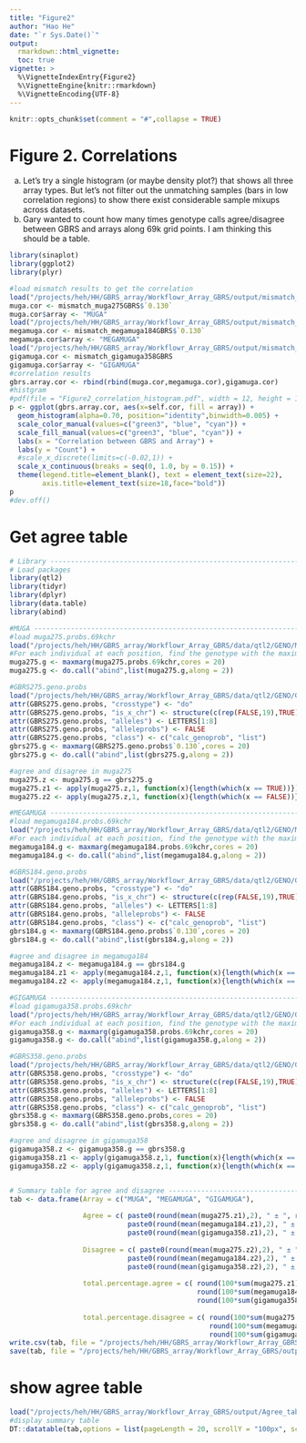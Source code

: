 ```yaml
---
title: "Figure2"
author: "Hao He"
date: "`r Sys.Date()`"
output: 
  rmarkdown::html_vignette:
  toc: true
vignette: >
  %\VignetteIndexEntry{Figure2}
  %\VignetteEngine{knitr::rmarkdown}
  %\VignetteEncoding{UTF-8}
---
```


```r
knitr::opts_chunk$set(comment = "#",collapse = TRUE)
```

# Figure 2. Correlations
a) Let’s try a single histogram (or maybe density plot?) that shows all three array types. But let’s not filter out the unmatching samples (bars in low correlation regions) to show there exist considerable sample mixups across datasets.
b) Gary wanted to count how many times genotype calls agree/disagree between GBRS and arrays along 69k grid points. I am thinking this should be a table.

```r
library(sinaplot)
library(ggplot2)
library(plyr)

#load mismatch results to get the correlation
load("/projects/heh/HH/GBRS_array/Workflowr_Array_GBRS/output/mismatch_muga275GBRS.RData")
muga.cor <- mismatch_muga275GBRS$`0.130`
muga.cor$array <- "MUGA"
load("/projects/heh/HH/GBRS_array/Workflowr_Array_GBRS/output/mismatch_megamuga184GBRS.RData")
megamuga.cor <- mismatch_megamuga184GBRS$`0.130`
megamuga.cor$array <- "MEGAMUGA"
load("/projects/heh/HH/GBRS_array/Workflowr_Array_GBRS/output/mismatch_gigamuga358GBRS.RData")
gigamuga.cor <- mismatch_gigamuga358GBRS
gigamuga.cor$array <- "GIGAMUGA"
#correlation results
gbrs.array.cor <- rbind(rbind(muga.cor,megamuga.cor),gigamuga.cor)
#histgram
#pdf(file = "Figure2_correlation_histogram.pdf", width = 12, height = 10)
p <- ggplot(gbrs.array.cor, aes(x=self.cor, fill = array)) +
  geom_histogram(alpha=0.70, position="identity",binwidth=0.005) +
  scale_color_manual(values=c("green3", "blue", "cyan")) +
  scale_fill_manual(values=c("green3", "blue", "cyan")) +
  labs(x = "Correlation between GBRS and Array") +
  labs(y = "Count") +
  #scale_x_discrete(limits=c(-0.02,1)) +
  scale_x_continuous(breaks = seq(0, 1.0, by = 0.15)) +
  theme(legend.title=element_blank(), text = element_text(size=22), 
        axis.title=element_text(size=18,face="bold"))
p
#dev.off()
```

# Get agree table
```r
# Library -----------------------------------------------------------------
# Load packages
library(qtl2)
library(tidyr)
library(dplyr)
library(data.table)
library(abind)

#MUGA -----------------------------------------------------------------
#load muga275.probs.69kchr  
load("/projects/heh/HH/GBRS_array/Workflowr_Array_GBRS/data/qtl2/GENO/MG/muga275.probs.69kchr.RData")
#For each individual at each position, find the genotype with the maximum marginal probability.
muga275.g <- maxmarg(muga275.probs.69kchr,cores = 20)
muga275.g <- do.call("abind",list(muga275.g,along = 2))

#GBRS275.geno.probs
load("/projects/heh/HH/GBRS_array/Workflowr_Array_GBRS/data/qtl2/GENO/GBRS/GBRS275.geno.probs.RData")
attr(GBRS275.geno.probs, "crosstype") <- "do"
attr(GBRS275.geno.probs, "is_x_chr") <- structure(c(rep(FALSE,19),TRUE), names=1:20)
attr(GBRS275.geno.probs, "alleles") <- LETTERS[1:8]
attr(GBRS275.geno.probs, "alleleprobs") <- FALSE
attr(GBRS275.geno.probs, "class") <- c("calc_genoprob", "list")
gbrs275.g <- maxmarg(GBRS275.geno.probs$`0.130`,cores = 20)
gbrs275.g <- do.call("abind",list(gbrs275.g,along = 2))

#agree and disagree in muga275
muga275.z <- muga275.g == gbrs275.g
muga275.z1 <- apply(muga275.z,1, function(x){length(which(x == TRUE))})
muga275.z2 <- apply(muga275.z,1, function(x){length(which(x == FALSE))})

#MEGAMUGA -----------------------------------------------------------------
#load megamuga184.probs.69kchr  
load("/projects/heh/HH/GBRS_array/Workflowr_Array_GBRS/data/qtl2/GENO/MM/megamuga184.probs.69kchr.RData")
#For each individual at each position, find the genotype with the maximum marginal probability.
megamuga184.g <- maxmarg(megamuga184.probs.69kchr,cores = 20)
megamuga184.g <- do.call("abind",list(megamuga184.g,along = 2))

#GBRS184.geno.probs
load("/projects/heh/HH/GBRS_array/Workflowr_Array_GBRS/data/qtl2/GENO/GBRS/GBRS184.geno.probs.RData")
attr(GBRS184.geno.probs, "crosstype") <- "do"
attr(GBRS184.geno.probs, "is_x_chr") <- structure(c(rep(FALSE,19),TRUE), names=1:20)
attr(GBRS184.geno.probs, "alleles") <- LETTERS[1:8]
attr(GBRS184.geno.probs, "alleleprobs") <- FALSE
attr(GBRS184.geno.probs, "class") <- c("calc_genoprob", "list")
gbrs184.g <- maxmarg(GBRS184.geno.probs$`0.130`,cores = 20)
gbrs184.g <- do.call("abind",list(gbrs184.g,along = 2))

#agree and disagree in megamuga184
megamuga184.z <- megamuga184.g == gbrs184.g
megamuga184.z1 <- apply(megamuga184.z,1, function(x){length(which(x == TRUE))})
megamuga184.z2 <- apply(megamuga184.z,1, function(x){length(which(x == FALSE))})

#GIGAMUGA -----------------------------------------------------------------
#load gigamuga358.probs.69kchr  
load("/projects/heh/HH/GBRS_array/Workflowr_Array_GBRS/data/qtl2/GENO/GM/gigamuga358.probs.69kchr.RData")
#For each individual at each position, find the genotype with the maximum marginal probability.
gigamuga358.g <- maxmarg(gigamuga358.probs.69kchr,cores = 20)
gigamuga358.g <- do.call("abind",list(gigamuga358.g,along = 2))

#GBRS358.geno.probs
load("/projects/heh/HH/GBRS_array/Workflowr_Array_GBRS/data/qtl2/GENO/GBRS/GBRS358.geno.probs.RData")
attr(GBRS358.geno.probs, "crosstype") <- "do"
attr(GBRS358.geno.probs, "is_x_chr") <- structure(c(rep(FALSE,19),TRUE), names=1:20)
attr(GBRS358.geno.probs, "alleles") <- LETTERS[1:8]
attr(GBRS358.geno.probs, "alleleprobs") <- FALSE
attr(GBRS358.geno.probs, "class") <- c("calc_genoprob", "list")
gbrs358.g <- maxmarg(GBRS358.geno.probs,cores = 20)
gbrs358.g <- do.call("abind",list(gbrs358.g,along = 2))

#agree and disagree in gigamuga358
gigamuga358.z <- gigamuga358.g == gbrs358.g
gigamuga358.z1 <- apply(gigamuga358.z,1, function(x){length(which(x == TRUE))})
gigamuga358.z2 <- apply(gigamuga358.z,1, function(x){length(which(x == FALSE))})


# Summary table for agree and disagree ------------------------------------
tab <- data.frame(Array = c("MUGA", "MEGAMUGA", "GIGAMUGA"),
                  
                  Agree = c( paste0(round(mean(muga275.z1),2), " ± ", round(sd(muga275.z1), 2)),
                             paste0(round(mean(megamuga184.z1),2), " ± ", round(sd(megamuga184.z1), 2)),
                             paste0(round(mean(gigamuga358.z1),2), " ± ", round(sd(gigamuga358.z1), 2))),
                  
                  Disagree = c( paste0(round(mean(muga275.z2),2), " ± ", round(sd(muga275.z2), 2)),
                             paste0(round(mean(megamuga184.z2),2), " ± ", round(sd(megamuga184.z2), 2)),
                             paste0(round(mean(gigamuga358.z2),2), " ± ", round(sd(gigamuga358.z2), 2))),
                  
                  total.percentage.agree = c( round(100*sum(muga275.z1)/c(dim(muga275.z)[1]*dim(muga275.z)[2]),3),
                                              round(100*sum(megamuga184.z1)/c(dim(megamuga184.z)[1]*dim(megamuga184.z)[2]),3),
                                              round(100*sum(gigamuga358.z1)/c(dim(gigamuga358.z)[1]*dim(gigamuga358.z)[2]),3)),
                  
                  total.percentage.disagree = c( round(100*sum(muga275.z2)/c(dim(muga275.z)[1]*dim(muga275.z)[2]),3),
                                                 round(100*sum(megamuga184.z2)/c(dim(megamuga184.z)[1]*dim(megamuga184.z)[2]),3),
                                                 round(100*sum(gigamuga358.z2)/c(dim(gigamuga358.z)[1]*dim(gigamuga358.z)[2]),3)))
write.csv(tab, file = "/projects/heh/HH/GBRS_array/Workflowr_Array_GBRS/output/Agree_table_three_array.csv")  
save(tab, file = "/projects/heh/HH/GBRS_array/Workflowr_Array_GBRS/output/Agree_table_three_array.RData")  
```

# show agree table
```r
load("/projects/heh/HH/GBRS_array/Workflowr_Array_GBRS/output/Agree_table_three_array.RData")                       
#display summary table
DT::datatable(tab,options = list(pageLength = 20, scrollY = "100px", scrollX = "20px"))
```


